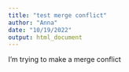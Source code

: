 ```yaml
---
title: "test merge conflict"
author: "Anna"
date: "10/19/2022"
output: html_document
---
```


I'm trying to make a merge conflict